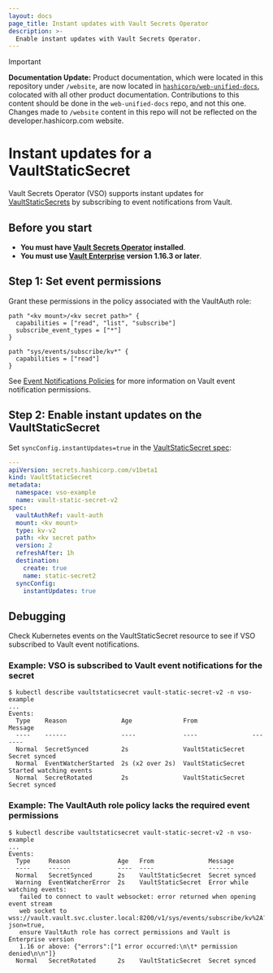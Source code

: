 ```yaml
---
layout: docs
page_title: Instant updates with Vault Secrets Operator
description: >-
  Enable instant updates with Vault Secrets Operator.
---
```


> [!IMPORTANT]  
> **Documentation Update:** Product documentation, which were located in this repository under `/website`, are now located in [`hashicorp/web-unified-docs`](https://github.com/hashicorp/web-unified-docs), colocated with all other product documentation. Contributions to this content should be done in the `web-unified-docs` repo, and not this one. Changes made to `/website` content in this repo will not be reflected on the developer.hashicorp.com website.

# Instant updates for a VaultStaticSecret

Vault Secrets Operator (VSO) supports instant updates for
[VaultStaticSecrets][vss-spec] by subscribing to event notifications from Vault.

## Before you start

- **You must have [Vault Secrets Operator](/vault/docs/platform/k8s/vso/sources/vault) installed**.
- **You must use [Vault Enterprise](/vault/docs/enterprise) version 1.16.3 or later**.

## Step 1: Set event permissions

Grant these permissions in the policy associated with the VaultAuth role:

  ```hcl
  path "<kv mount>/<kv secret path>" {
    capabilities = ["read", "list", "subscribe"]
    subscribe_event_types = ["*"]
  }

  path "sys/events/subscribe/kv*" {
    capabilities = ["read"]
  }
  ```

<Tip>

See [Event Notifications Policies][events-policies] for more information on
Vault event notification permissions.

</Tip>

## Step 2: Enable instant updates on the VaultStaticSecret

Set `syncConfig.instantUpdates=true` in the [VaultStaticSecret spec][vss-spec]:

```yaml
---
apiVersion: secrets.hashicorp.com/v1beta1
kind: VaultStaticSecret
metadata:
  namespace: vso-example
  name: vault-static-secret-v2
spec:
  vaultAuthRef: vault-auth
  mount: <kv mount>
  type: kv-v2
  path: <kv secret path>
  version: 2
  refreshAfter: 1h
  destination:
    create: true
    name: static-secret2
  syncConfig:
    instantUpdates: true
```

## Debugging

Check Kubernetes events on the VaultStaticSecret resource to see if VSO
subscribed to Vault event notifications.

### Example: VSO is subscribed to Vault event notifications for the secret

```shell-session
$ kubectl describe vaultstaticsecret vault-static-secret-v2 -n vso-example
...
Events:
  Type    Reason               Age              From               Message
  ----    ------               ----             ----               -------
  Normal  SecretSynced         2s               VaultStaticSecret  Secret synced
  Normal  EventWatcherStarted  2s (x2 over 2s)  VaultStaticSecret  Started watching events
  Normal  SecretRotated        2s               VaultStaticSecret  Secret synced
```

### Example: The VaultAuth role policy lacks the required event permissions

```shell-session
$ kubectl describe vaultstaticsecret vault-static-secret-v2 -n vso-example
...
Events:
  Type     Reason             Age   From               Message
  ----     ------             ----  ----               -------
  Normal   SecretSynced       2s    VaultStaticSecret  Secret synced
  Warning  EventWatcherError  2s    VaultStaticSecret  Error while watching events: 
   failed to connect to vault websocket: error returned when opening event stream
   web socket to wss://vault.vault.svc.cluster.local:8200/v1/sys/events/subscribe/kv%2A?json=true, 
   ensure VaultAuth role has correct permissions and Vault is Enterprise version 
   1.16 or above: {"errors":["1 error occurred:\n\t* permission denied\n\n"]}
  Normal   SecretRotated      2s    VaultStaticSecret  Secret synced
```

[vss-spec]: /vault/docs/platform/k8s/vso/api-reference#vaultstaticsecretspec
[vault-events]: /vault/docs/concepts/events
[events-policies]: /vault/docs/concepts/events#policies
